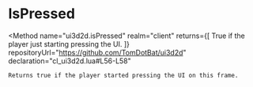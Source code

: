 

# IsPressed
<Method
	name="ui3d2d.isPressed"
	realm="client"
	returns={[
		<ReturnValue type="boolean">True if the player just starting pressing the UI.</ReturnValue>
	]}
	repositoryUrl="https://github.com/TomDotBat/ui3d2d"
	declaration="cl_ui3d2d.lua#L56-L58"
>
	Returns true if the player started pressing the UI on this frame.
</Method>